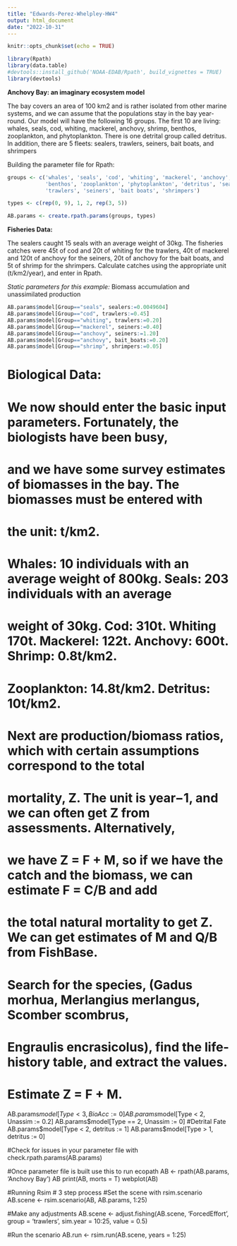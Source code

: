 ```yaml
---
title: "Edwards-Perez-Whelpley-HW4"
output: html_document
date: "2022-10-31"
---
```


```r
knitr::opts_chunk$set(echo = TRUE)
```

```r
library(Rpath)
library(data.table)
#devtools::install_github('NOAA-EDAB/Rpath', build_vignettes = TRUE)
library(devtools)
```

**Anchovy Bay: an imaginary ecosystem model**

The bay covers an area of 100 km2 and is rather isolated from other marine systems, and we can assume that the populations stay in the bay year-round. Our model will have the following 16 groups. The first 10 are living: whales, seals, cod, whiting, mackerel, anchovy, shrimp, benthos, zooplankton, and phytoplankton. There is one detrital group called detritus. In addition, there are 5 fleets: sealers, trawlers, seiners, bait boats, and shrimpers

Building the parameter file for Rpath:

```r
groups <- c('whales', 'seals', 'cod', 'whiting', 'mackerel', 'anchovy', 'shrimp',
            'benthos', 'zooplankton', 'phytoplankton', 'detritus', 'sealers', 
            'trawlers', 'seiners', 'bait boats', 'shrimpers')

types <- c(rep(0, 9), 1, 2, rep(3, 5))

AB.params <- create.rpath.params(groups, types)
```

**Fisheries Data:**

The sealers caught 15 seals with an average weight of 30kg. The fisheries catches were 45t of cod and 20t of whiting for the trawlers, 40t of mackerel and 120t of anchovy for the seiners, 20t of anchovy for the bait boats, and 5t of shrimp for the shrimpers. Calculate catches using the appropriate unit (t/km2/year), and enter in Rpath.

*Static parameters for this example:*
Biomass accumulation and unassimilated production

```r
AB.params$model[Group=="seals", sealers:=0.0049604]
AB.params$model[Group=="cod", trawlers:=0.45]
AB.params$model[Group=="whiting", trawlers:=0.20]
AB.params$model[Group=="mackerel", seiners:=0.40]
AB.params$model[Group=="anchovy", seiners:=1.20]
AB.params$model[Group=="anchovy", bait_boats:=0.20]
AB.params$model[Group=="shrimp", shrimpers:=0.05]
```

#  Biological Data:
#  We now should enter the basic input parameters. Fortunately, the biologists have been busy, 
#  and we have some survey estimates of biomasses in the bay. The biomasses must be entered with 
#  the unit: t/km2.
#  Whales: 10 individuals with an average weight of 800kg. Seals: 203 individuals with an average 
#  weight of 30kg. Cod: 310t. Whiting 170t. Mackerel: 122t. Anchovy: 600t. Shrimp: 0.8t/km2. 
#  Zooplankton: 14.8t/km2. Detritus: 10t/km2.

#  Next are production/biomass ratios, which with certain assumptions correspond to the total 
#  mortality, Z. The unit is year−1, and we can often get Z from assessments. Alternatively, 
#  we have Z = F + M, so if we have the catch and the biomass, we can estimate F = C/B and add 
#  the total natural mortality to get Z. We can get estimates of M and Q/B from FishBase. 
#  Search for the species, (Gadus morhua, Merlangius merlangus, Scomber scombrus, 
#  Engraulis encrasicolus), find the life-history table, and extract the values. 
#  Estimate Z = F + M.

AB.params$model[Type < 3, BioAcc  := 0]
AB.params$model[Type < 2, Unassim := 0.2]
AB.params$model[Type == 2, Unassim := 0]
#Detrital Fate
AB.params$model[Type < 2, detritus := 1]
AB.params$model[Type > 1, detritus := 0]

#Check for issues in your parameter file with
check.rpath.params(AB.params)

#Once parameter file is built use this to run ecopath
AB <- rpath(AB.params, 'Anchovy Bay')
AB
print(AB, morts = T)
webplot(AB)

#Running Rsim
# 3 step process 
#Set the scene with rsim.scenario
AB.scene <- rsim.scenario(AB, AB.params, 1:25)

#Make any adjustments
AB.scene <- adjust.fishing(AB.scene, 'ForcedEffort', group = 'trawlers',
                           sim.year = 10:25, value = 0.5)

#Run the scenario
AB.run <- rsim.run(AB.scene, years = 1:25)
